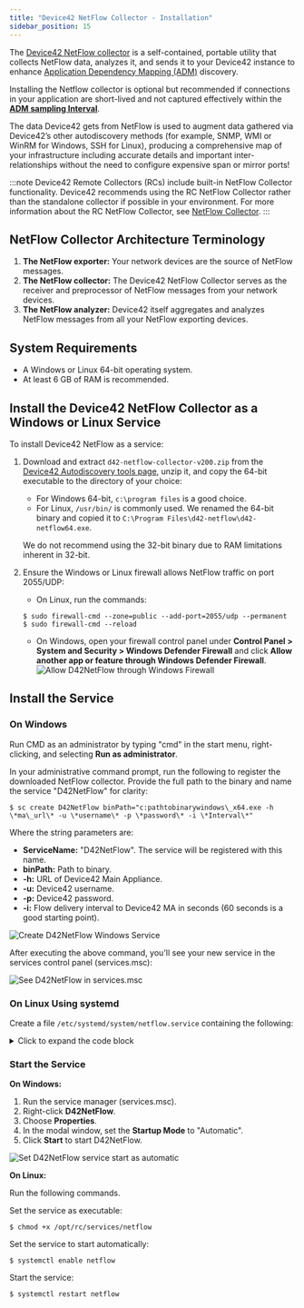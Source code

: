 ```yaml
---
title: "Device42 NetFlow Collector - Installation"
sidebar_position: 15
---
```


The [Device42 NetFlow collector](https://www.device42.com/autodiscovery/) is a self-contained, portable utility that collects NetFlow data, analyzes it, and sends it to your Device42 instance to enhance [Application Dependency Mapping (ADM)](apps/enterprise-application-dependency-mapping/index.mdx) discovery. 

Installing the Netflow collector is optional but recommended if connections in your application are short-lived and not captured effectively within the [**ADM sampling Interval**](/apps/enterprise-application-dependency-mapping/configure-application-dependency-mapping.mdx).

The data Device42 gets from NetFlow is used to augment data gathered via Device42’s other autodiscovery methods (for example, SNMP, WMI or WinRM for Windows, SSH for Linux), producing a comprehensive map of your infrastructure including accurate details and important inter-relationships without the need to configure expensive span or mirror ports!

:::note
Device42 Remote Collectors (RCs) include built-in NetFlow Collector functionality. Device42 recommends using the RC NetFlow Collector rather than the standalone collector if possible in your environment. For more information about the RC NetFlow Collector, see [NetFlow Collector](auto-discovery/netflow-collector.mdx).
:::

## NetFlow Collector Architecture Terminology

1. **The NetFlow exporter:** Your network devices are the source of NetFlow messages.
2. **The NetFlow collector:** The Device42 NetFlow Collector serves as the receiver and preprocessor of NetFlow messages from your network devices.
3. **The NetFlow analyzer:** Device42 itself aggregates and analyzes NetFlow messages from all your NetFlow exporting devices.

## System Requirements

- A Windows or Linux 64-bit operating system.
- At least 6 GB of RAM is recommended.

## Install the Device42 NetFlow Collector as a Windows or Linux Service

To install Device42 NetFlow as a service:

1. Download and extract `d42-netflow-collector-v200.zip` from the [Device42 Autodiscovery tools page](https://www.device42.com/autodiscovery/), unzip it, and copy the 64-bit executable to the directory of your choice:
    - For Windows 64-bit, `c:\program files` is a good choice.
    - For Linux, `/usr/bin/` is commonly used. We renamed the 64-bit binary and copied it to `C:\Program Files\d42-netflow\d42-netflow64.exe`.

    We do not recommend using the 32-bit binary due to RAM limitations inherent in 32-bit.
2. Ensure the Windows or Linux firewall allows NetFlow traffic on port 2055/UDP:
    - On Linux, run the commands:
    ```
    $ sudo firewall-cmd --zone=public --add-port=2055/udp --permanent
    $ sudo firewall-cmd --reload
    ```
    - On Windows, open your firewall control panel under **Control Panel > System and Security > Windows Defender Firewall** and click **Allow another app or feature through Windows Defender Firewall**.
    ![Allow D42NetFlow through Windows Firewall](/assets/images/Windows_Firewall_Allowed.png)

## Install the Service

### On Windows

Run CMD as an administrator by typing "cmd" in the start menu, right-clicking, and selecting **Run as administrator**.

In your administrative command prompt, run the following to register the downloaded NetFlow collector. Provide the full path to the binary and name the service "D42NetFlow" for clarity:

```
$ sc create D42NetFlow binPath="c:pathtobinarywindows\_x64.exe -h \*ma\_url\* -u \*username\* -p \*password\* -i \*Interval\*" 
```

Where the string parameters are:

- **ServiceName:** "D42NetFlow". The service will be registered with this name.
- **binPath:** Path to binary.
- **-h:** URL of Device42 Main Appliance.
- **-u:** Device42 username.
- **-p:** Device42 password.
- **-i:** Flow delivery interval to Device42 MA in seconds (60 seconds is a good starting point).


![Create D42NetFlow Windows Service](/assets/images/Create_D42_Netflow_Service.png)

After executing the above command, you'll see your new service in the services control panel (services.msc):

![See D42NetFlow in services.msc](/assets/images/D42Netflow_services-msc.png)

### On Linux Using systemd

Create a file `/etc/systemd/system/netflow.service` containing the following:

<details>
  <summary>Click to expand the code block</summary>

```
## systemd

[Unit]
Description=NetFlow Service

[Service]
PIDFile=/tmp/netflow.pid
User=root
Group=root
WorkingDirectory=/opt/rc/services
ExecStart=/opt/rc/services/netflow -h https://ma.host.domain -u username -p password -i 30
Restart=always

[Install]
WantedBy=multi-user.target
```

</details>

### Start the Service

**On Windows:**

1. Run the service manager (services.msc).
2. Right-click **D42NetFlow**.
3. Choose **Properties**.
4. In the modal window, set the **Startup Mode** to "Automatic".
5. Click **Start** to start D42NetFlow.

![Set D42NetFlow service start as automatic](/assets/images/Set_service_start_automatic.png)

**On Linux:**

Run the following commands.

Set the service as executable:
```
$ chmod +x /opt/rc/services/netflow
```
Set the service to start automatically:
```
$ systemctl enable netflow
```
Start the service:
```
$ systemctl restart netflow
```
